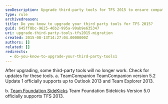 ```yaml
---
seoDescription: Upgrade third-party tools for TFS 2015 to ensure compatibility and avoid issues with TeamCompanion and Team Foundation Sidekicks.
type: rule
archivedreason:
title: Do you know to upgrade your third party tools for TFS 2015?
guid: 645ff8bc-9625-46b2-995a-99ab9e635347
uri: upgrade-third-party-tools-tfs2015-migration
created: 2015-08-13T14:27:04.0000000Z
authors: []
related: []
redirects:
  - do-you-know-to-upgrade-your-third-party-tools1
---
```


After upgrading, some third-party tools will no longer work. Check for updates for these tools.
a. TeamCompanion
TeamCompanion version 5.2 Update 1 officially supports up to Outlook 2013 and Team Explorer 2013.

b. [Team Foundation SideKicks](http://www.attrice.info/cm/tfs)
Team Foundation Sidekicks Version 5.0 officially supports TFS 2013.